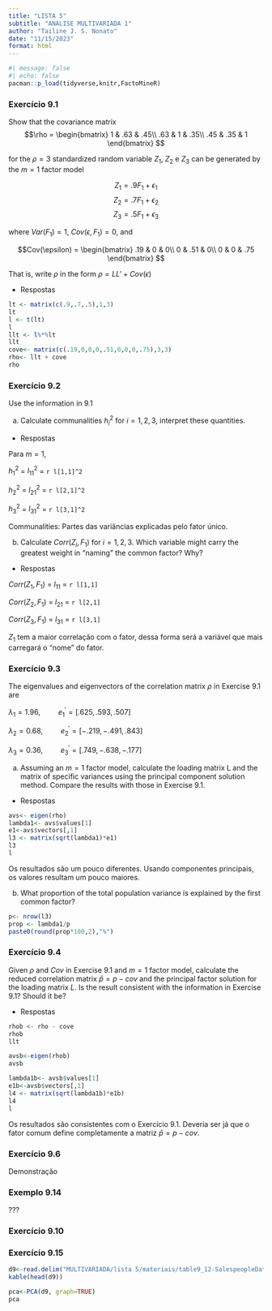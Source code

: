 ```yaml
---
title: "LISTA 5"
subtitle: "ANÁLISE MULTIVARIADA 1"
author: "Tailine J. S. Nonato"
date: "11/15/2023"
format: html
---
```



```r
#| message: false
#| echo: false
pacman::p_load(tidyverse,knitr,FactoMineR)
```

### Exercício 9.1
Show that the covariance matrix
$$\rho = \begin{bmatrix}
 1 & .63 & .45\\
 .63 & 1 & .35\\
 .45 & .35 & 1
\end{bmatrix}
$$

for the $\rho=3$ standardized random variable $Z_{1}$,  $Z_{2}$ e $Z_{3}$ can be generated by the $m=1$ factor model

$$Z_{1} = .9F_{1} + \epsilon_{1}$$
$$Z_{2} = .7F_{1} + \epsilon_{2}$$
$$Z_{3} = .5F_{1} + \epsilon_{3}$$ 

where $Var(F_{1})=1$, $Cov(\epsilon,F_{1})=0$, and

$$Cov(\epsilon) = \begin{bmatrix}
 .19 & 0 & 0\\
 0 & .51 & 0\\
 0 & 0 & .75
\end{bmatrix}
$$

That is, write $\rho$ in the form $\rho = LL' + Cov(\epsilon)$

- Respostas

```r
lt <- matrix(c(.9,.7,.5),1,3)
lt
l <- t(lt)
l
llt <- l%*%lt
llt
cove<- matrix(c(.19,0,0,0,.51,0,0,0,.75),3,3)
rho<- llt + cove
rho
```

### Exercício 9.2
Use the information in 9.1

a. Calculate communalities $h_{i}^{2}$ for $i=1,2,3$, interpret these quantities.

- Respostas

Para $m=1$,

$h_{1}^{2}$ = $l_{11}^{2}$ = `r l[1,1]^2`

$h_{2}^{2}$ = $l_{21}^{2}$ = `r l[2,1]^2`

$h_{3}^{2}$ = $l_{31}^{2}$ = `r l[3,1]^2`

Communalities: Partes das variâncias explicadas pelo fator único.

b. Calculate $Corr(Z_{i},F_{1})$ for $i=1,2,3$. Which variable might carry the greatest weight in "naming" the common factor? Why?

- Respostas

$Corr(Z_{1},F_{1})$ = $l_{11}$ = `r l[1,1]`

$Corr(Z_{2},F_{1})$ = $l_{21}$ = `r l[2,1]`

$Corr(Z_{3},F_{1})$ = $l_{31}$ = `r l[3,1]`


$Z_{1}$ tem a maior correlação com o fator, dessa forma será a variável que mais carregará o "nome" do fator.

### Exercício 9.3
The eigenvalues and eigenvectors of the correlation matrix $\rho$ in Exercise 9.1 are

$\lambda_{1}=1.96, \hspace{1cm} e_{1}^{'}=[.625,.593,.507]$

$\lambda_{2}=0.68, \hspace{1cm} e_{2}^{'}=[-.219,-.491,.843]$

$\lambda_{3}=0.36, \hspace{1cm} e_{3}^{'}=[.749,-.638,-.177]$

a. Assuming an $m=1$ factor model, calculate the loading matrix L and the matrix of specific variances using the principal component solution method. Compare the results with those in Exercise 9.1.

- Respostas

```r
avs<- eigen(rho)
lambda1<- avs$values[1]
e1<-avs$vectors[,1]
l3 <- matrix(sqrt(lambda1)*e1)
l3
l
```

Os resultados são um pouco diferentes. Usando componentes principais, os valores resultam um pouco maiores.

b. What proportion of the total population variance is explained by the first common factor?

```r
p<- nrow(l3)
prop <- lambda1/p
paste0(round(prop*100,2),"%")
```

### Exercício 9.4
Given $\rho$ and $Cov$ in Exercise 9.1 and $m=1$ factor model, calculate the reduced correlation matrix $\bar{p}=p-cov$ and the principal factor solution for the loading matrix $L$. Is the result consistent with the information in Exercise 9.1? Should it be?  

- Respostas

```r
rhob <- rho - cove
rhob
llt

avsb<-eigen(rhob)
avsb

lambda1b<- avsb$values[1]
e1b<-avsb$vectors[,1]
l4 <- matrix(sqrt(lambda1b)*e1b)
l4
l
```

Os resultados são consistentes com o Exercício 9.1. Deveria ser já que o fator comum define completamente a matriz $\bar{p}=p-cov$.

### Exercício 9.6
Demonstração


### Exemplo 9.14
???

### Exercício 9.10


### Exercício 9.15
```r
d9<-read.delim("MULTIVARIADA/lista 5/materiais/table9_12-SalespeopleData.DAT.txt",sep=",",header=FALSE)
kable(head(d9))
```

```r
pca<-PCA(d9, graph=TRUE)
pca
```